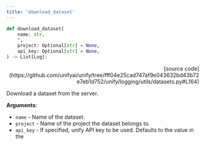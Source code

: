 ```yaml
---
title: 'download_dataset'
---
```


```python
def download_dataset(
    name: str,
    *,
    project: Optional[str] = None,
    api_key: Optional[str] = None,
) -> List[Log]:
```

<p align="right">[source code](https://github.com/unifyai/unify/tree/fff04e25cad747af9e043632bd43b72e7eb1d752/unify/logging/utils/datasets.py#L164)</p>

Download a dataset from the server.

**Arguments**:

- `name` - Name of the dataset.
- `project` - Name of the project the dataset belongs to.
- `api_key` - If specified, unify API key to be used. Defaults to the value in the